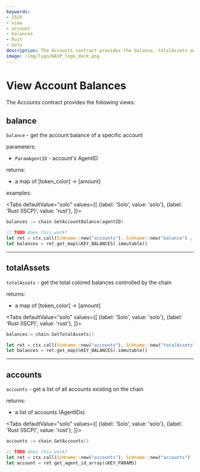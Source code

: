 ```yaml
---
keywords:
- ISCP
- view
- account
- balances
- Rust
- Solo
description: The Accounts contract provides the balance, totalAssets and accounts views.
image: /img/logo/WASP_logo_dark.png
---
```



# View Account Balances

The Accounts contract provides the following views:

## balance

`balance` - get the account balance of a specific account

parameters:

- `ParamAgentID` - account's AgentID

returns:

- a map of [token_color] -> [amount]

examples:

<Tabs
    defaultValue="solo"
    values={[
        {label: 'Solo', value: 'solo'},
        {label: 'Rust (ISCP)', value: 'rust'},
    ]}>
<TabItem value="solo">

```go
balances := chain.GetAccountBalance(agentID)
```

</TabItem>
<TabItem value="rust">

```rust
// TODO does this work?
let ret = ctx.call(ScHname::new("accounts"), ScHname::new("balance") , None);
let balances = ret.get_map(&KEY_BALANCES).immutable()
```

</TabItem>
</Tabs>

---

## totalAssets

`totalAssets` - get the total colored balances controlled by the chain

returns:

- a map of [token_color] -> [amount]

<Tabs
    defaultValue="solo"
    values={[
        {label: 'Solo', value: 'solo'},
        {label: 'Rust (ISCP)', value: 'rust'},
    ]}>
<TabItem value="solo">

```go
balances:= chain.GetTotalAssets()
```

</TabItem>
<TabItem value="rust">

```rust
let ret = ctx.call(ScHname::new("accounts"), ScHname::new("totalAssets") , None);
let balances = ret.get_map(&KEY_BALANCES).immutable()
```

</TabItem>
</Tabs>

---

## accounts

`accounts` - get a list of all accounts existing on the chain

returns:

- a list of accounts (AgentIDs)

<Tabs
    defaultValue="solo"
    values={[
        {label: 'Solo', value: 'solo'},
        {label: 'Rust (ISCP)', value: 'rust'},
    ]}>
<TabItem value="solo">

```go
accounts := chain.GetAccounts()
```

</TabItem>
<TabItem value="rust">

```rust
// TODO does this work?
let ret = ctx.call(ScHname::new("accounts"), ScHname::new("accounts") , None);
let account = ret.get_agent_id_array(&KEY_PARAMS)
```

</TabItem>
</Tabs>

